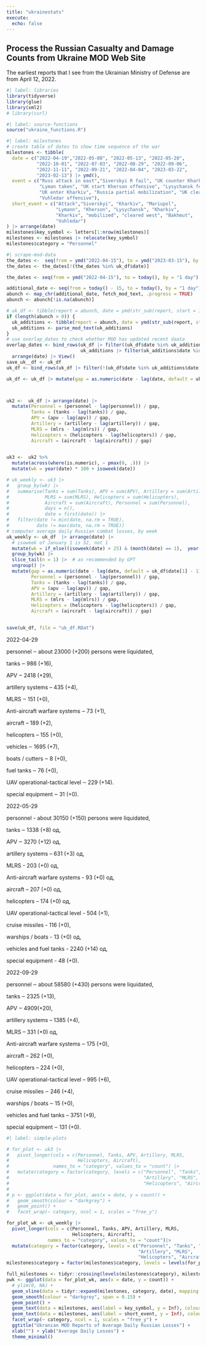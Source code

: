 ```yaml
---
title: "ukrainestats"
execute:
  echo: false
---
```


## Process the Russian Casualty and Damage Counts from Ukraine MOD Web Site

The earliest reports that I see from the Ukrainian Ministry of Defense are from April 12, 2022.

```r
#| label: libraries
library(tidyverse)
library(glue)
library(xml2)
# library(curl)
```
```r
#| label: source-functions
source("ukraine_functions.R")
```




```r
#| label: milestones
# create table of dates to show time sequence of the war
milestones <- tibble(
  date = c("2022-04-19","2022-05-08", "2022-05-13", "2022-05-20", 
           "2022-10-01", "2022-07-03", "2022-08-29", "2022-09-06", 
           "2022-11-11", "2022-09-21", "2022-04-04", "2023-03-22",
           "2023-02-13") |> ymd(),
  event = c("Russ attack in east","Siverskyi R fail", "UK counter Kharkiv", "Mariupol Fell",
            "Lyman taken", "UK start Kherson offensive", "Lysychansk fell", "Kharkiv offensive", 
            "UK enter Kharkiv", "Russia partial mobilization", "UK cleared west", "2nd Zelinsky visit to Bakhmut",
            "Vuhledar offensive"),
  short_event = c("Attack","Siverskyi", "Kharkiv", "Mariupol", 
                  "Lymann", "Kherson", "Lysychansk", "Kharkiv", 
                  "Kharkiv", "mobilized", "cleared west", "Bakhmut",
                  "Vuhledar")
) |> arrange(date)
milestones$key_symbol <- letters[1:nrow(milestones)]
milestones <- milestones |> relocate(key_symbol)
milestones$category = "Personnel"
```
```r
#| scrape-mod-data
the_dates <-  seq(from = ymd("2022-04-15"), to = ymd("2023-03-15"), by = "1 month") %m+% days(3) # add 3 days to get the 15th of each month
the_dates <- the_dates[!(the_dates %in% uk_df$date)]

the_dates <- seq(from = ymd("2022-04-15"), to = today(), by = "1 day")

additional_date <- seq(from = today() - 15, to = today(), by = "1 day")
abunch <- map_chr(additional_date, fetch_mod_text, .progress = TRUE)
abunch <- abunch[!is.na(abunch)]

# uk_df <- tibble(report = abunch, date = ymd(str_sub(report, start = 1, end = 10)))
if (length(abunch > 0)) {
  uk_additions <- tibble(report = abunch, date = ymd(str_sub(report, start = 1, end = 10)))
  uk_additions <- parse_mod_text(uk_additions)
}
# use overlap_dates to check whether MOD has updated recent daata
overlap_dates <- bind_rows(uk_df |> filter((uk_df$date %in% uk_additions$date)), 
                           uk_additions |> filter(uk_additions$date %in% uk_df$date)) |> 
  arrange(date) |> View()
save_uk__df <- uk_df
uk_df <- bind_rows(uk_df |> filter(!(uk_df$date %in% uk_additions$date)), uk_additions)

uk_df <- uk_df |> mutate(gap = as.numeric(date - lag(date, default = uk_df$date[1] - 1)))



uk2 <-  uk_df |> arrange(date) |> 
  mutate(Personnel = (personnel - lag(personnel)) / gap,
         Tanks = (tanks - lag(tanks)) / gap,
         APV = (apv - lag(apv)) / gap,
         Artillery = (artillery - lag(artillery)) / gap,
         MLRS = (mlrs - lag(mlrs)) / gap,
         Helicopters = (helicopters - lag(helicopters)) / gap,
         Aircraft = (aircraft - lag(aircraft)) / gap)

         
uk3 <-  uk2 %>%
  mutate(across(where(is.numeric), ~ pmax(0, .))) |> 
  mutate(wk = year(date) * 100 + isoweek(date)) 

# uk_weekly <- uk3 |> 
#   group_by(wk) |> 
#   summarise(Tanks = sum(Tanks), APV = sum(APV), Artillery = sum(Artillery),
#             MLRS = sum(MLRS), Helicopters = sum(Helicopters), 
#             Aircraft = sum(Aircraft), Personnel = sum(Personnel),
#             days = n(),
#             date = first(date)) |> 
#   filter(date != min(date, na.rm = TRUE),
#          date != max(date, na.rm = TRUE))
# computer average daily Russian combat losses, by week
uk_weekly <- uk_df  |> arrange(date) |> 
  # isoweek of January 1 is 52, not 1
  mutate(wk = if_else((isoweek(date) > 25) & (month(date) == 1),  year(date) - 1, year(date)) * 100 + isoweek(date)) |> 
  group_by(wk) |> 
  slice_tail(n = 1) |>  # as recommended by GPT
  ungroup() |> 
  mutate(gap = as.numeric(date - lag(date, default = uk_df$date[1] - 1)),
         Personnel = (personnel - lag(personnel)) / gap,
         Tanks = (tanks - lag(tanks)) / gap,
         APV = (apv - lag(apv)) / gap,
         Artillery = (artillery - lag(artillery)) / gap,
         MLRS = (mlrs - lag(mlrs)) / gap,
         Helicopters = (helicopters - lag(helicopters)) / gap,
         Aircraft = (aircraft - lag(aircraft)) / gap)
  

save(uk_df, file = "uk_df.RDat")
```

2022-04-29<p>personnel ‒ about 23000 (+200) persons were liquidated,</p><p>tanks ‒ 986 (+16),</p><p>APV ‒ 2418 (+29),</p><p>artillery systems – 435 (+4),</p><p>MLRS ‒ 151 (+0),</p><p>Anti-aircraft warfare systems ‒ 73 (+1),</p><p>aircraft – 189 (+2),</p><p>helicopters – 155 (+0),</p><p>vehicles ‒ 1695 (+7),</p><p>boats / cutters ‒ 8 (+0),</p><p>fuel tanks ‒ 76 (+0),</p><p>UAV operational-tactical level ‒ 229 (+14).</p><p>special equipment ‒ 31 (+0).</p>

2022-05-29<p>personnel - about 30150 (+150) persons were liquidated,</p><p>tanks ‒ 1338 (+8) од,</p><p>APV ‒ 3270 (+12) од,</p><p>artillery systems – 631 (+3) од,</p><p>MLRS - 203 (+0) од,</p><p>Anti-aircraft warfare systems - 93 (+0) од,</p><p>aircraft – 207 (+0) од,</p><p>helicopters – 174 (+0) од,</p><p>UAV operational-tactical level - 504 (+1),</p><p>cruise missiles - 116 (+0),</p><p>warships / boats - 13 (+0) од,</p><p>vehicles and fuel tanks - 2240 (+14) од,</p><p>special equipment - 48 (+0).</p>

2022-09-29<p class=\"justifyfull\">personnel ‒ about 58580 (+430) persons were liquidated,</p><p class=\"justifyfull\">tanks ‒ 2325 (+13),</p><p class=\"justifyfull\">APV ‒ 4909(+20),</p><p class=\"justifyfull\">artillery systems – 1385 (+4),</p><p class=\"justifyfull\">MLRS – 331 (+0) од,</p><p class=\"justifyfull\">Anti-aircraft warfare systems ‒ 175 (+0),</p><p class=\"justifyfull\">aircraft – 262 (+0),</p><p class=\"justifyfull\">helicopters – 224 (+0),</p><p class=\"justifyfull\">UAV operational-tactical level – 995 (+6),</p><p class=\"justifyfull\">cruise missiles ‒ 246 (+4),</p><p class=\"justifyfull\">warships / boats ‒ 15 (+0),</p><p class=\"justifyfull\">vehicles and fuel tanks – 3751 (+9),</p><p class=\"justifyfull\">special equipment ‒ 131 (+0).</p>

```r
#| label: simple-plots

# for_plot <- uk3 |> 
#   pivot_longer(cols = c(Personnel, Tanks, APV, Artillery, MLRS,
#                         Helicopters, Aircraft), 
#                names_to = "category", values_to = "count") |> 
#   mutate(category = factor(category, levels = c("Personnel", "Tanks", "APV",
#                                                 "Artillery", "MLRS", 
#                                                 "Helicopters", "Aircraft")))
# 
# p <- ggplot(data = for_plot, aes(x = date, y = count)) + 
#   geom_smooth(colour = "darkgrey") +
#   geom_point() + 
#   facet_wrap(~ category, ncol = 1, scales = "free_y")

for_plot_wk <- uk_weekly |> 
  pivot_longer(cols = c(Personnel, Tanks, APV, Artillery, MLRS,
                        Helicopters, Aircraft), 
               names_to = "category", values_to = "count")|> 
  mutate(category = factor(category, levels = c("Personnel", "Tanks", "APV",
                                                "Artillery", "MLRS", 
                                                "Helicopters", "Aircraft")))
milestones$category = factor(milestones$category, levels = levels(for_plot_wk$category))

full_milestones <- tidyr::crossing(levels(milestones$category), milestones$date)
pwk <- ggplot(data = for_plot_wk, aes(x = date, y = count)) + 
  # ylim(0, NA) +
  geom_vline(data = tidyr::expand(milestones, category, date), mapping = aes(xintercept = date), colour = "orange") +
  geom_smooth(colour = "darkgrey", span = 0.15) +
  geom_point() + 
  geom_text(data = milestones, aes(label = key_symbol, y = Inf), colour = "orange", vjust = 1, hjust = 0) +
  geom_text(data = milestones, aes(label = short_event, y = Inf), colour = "darkgrey", angle = 90, hjust = 1, vjust = 0) +
  facet_wrap(~ category, ncol = 1, scales = "free_y") +
  ggtitle("Ukranian MOD Reports of Average Daily Russian Losses") + 
  xlab("") + ylab("Average Daily Losses") +
  theme_minimal()
```

